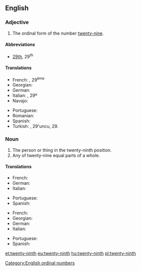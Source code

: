 ==English==

===Adjective===
{{en-adj|-}}

# The ordinal form of the number [[twenty-nine]].

====Abbreviations====
* [[29th]], 29<sup>th</sup>

====Translations====
{{trans-top|ordinal form of the number twenty-nine}}
* French: {{t+|fr|vingt-neuvième}}, 29<sup>ème</sup>
* Georgian: {{t|ka|ოცდამეცხრე}}
* German: {{t|de|neunundzwanzigste}}
* Italian: {{t+|it|ventinovesimo}}, 29º
* Navajo: {{t|nv|naadįįnáhástʼéí góneʼ}}
{{trans-mid}}
* Portuguese: {{t|pt|vigésimo nono}}
* Romanian: {{t|ro|douăzeci și nouălea}}
* Spanish: {{t|es|vigésimo noveno}}
* Turkish: {{t|tr|yirmi dokuzuncu}}, 29'uncu, 29.
{{trans-bottom}}

===Noun===
{{en-noun}}

# The person or thing in the twenty-ninth position.
# Any of twenty-nine equal parts of a whole.

====Translations====
{{trans-top|person or thing in the twenty-ninth position}}
* French: {{t+|fr|vingt-neuvième|m|f}}
* German: {{t|de|neunundzwanzigste}}
* Italian: {{t+|it|ventinovesimo|m}}
{{trans-mid}}
* Portuguese: {{t|pt|vigésimo nono}}
* Spanish: {{t|es|vigésimo noveno}}
{{trans-bottom}}

{{trans-top|one of twenty-nine equal parts of a whole}}
* French: {{t+|fr|vingt-neuvième|m}}
* Georgian: {{t|ka|ოცდამეცხრედი}}
* German: {{t|de|neunundzwanzigste}}
* Italian: {{t+|it|ventinovesimo|m}}
{{trans-mid}}
* Portuguese: {{t|pt|vinte e nove avos}}
* Spanish: {{t|es|veintinueveavo}}
{{trans-bottom}}

[[Category:English ordinal numbers]]

[[et:twenty-ninth]]
[[eu:twenty-ninth]]
[[hu:twenty-ninth]]
[[pl:twenty-ninth]]